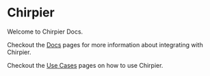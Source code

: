 # Chirpier

Welcome to Chirpier Docs.

Checkout the [Docs](/docs) pages for more information about integrating with Chirpier.

Checkout the [Use Cases](/use-cases) pages on how to use Chirpier.
